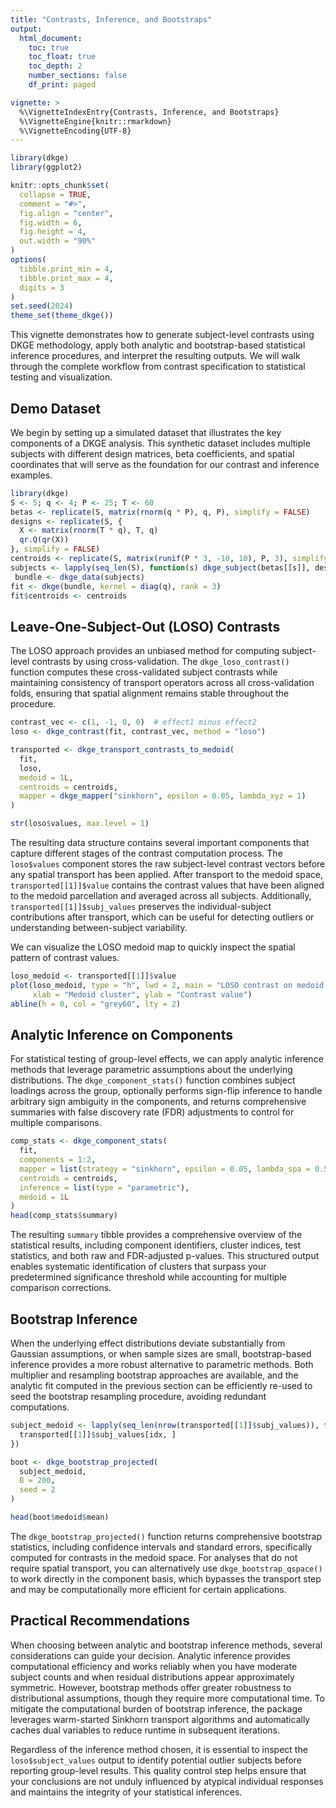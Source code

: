 ```yaml
---
title: "Contrasts, Inference, and Bootstraps"
output:
  html_document:
    toc: true
    toc_float: true
    toc_depth: 2
    number_sections: false
    df_print: paged

vignette: >
  %\VignetteIndexEntry{Contrasts, Inference, and Bootstraps}
  %\VignetteEngine{knitr::rmarkdown}
  %\VignetteEncoding{UTF-8}
---
```


```r
library(dkge)
library(ggplot2)

knitr::opts_chunk$set(
  collapse = TRUE,
  comment = "#>",
  fig.align = "center",
  fig.width = 6,
  fig.height = 4,
  out.width = "90%"
)
options(
  tibble.print_min = 4,
  tibble.print_max = 4,
  digits = 3
)
set.seed(2024)
theme_set(theme_dkge())
```


This vignette demonstrates how to generate subject-level contrasts using DKGE methodology,
apply both analytic and bootstrap-based statistical inference procedures, and interpret
the resulting outputs. We will walk through the complete workflow from contrast specification
to statistical testing and visualization.

## Demo Dataset

We begin by setting up a simulated dataset that illustrates the key components of a DKGE analysis.
This synthetic dataset includes multiple subjects with different design matrices, beta coefficients,
and spatial coordinates that will serve as the foundation for our contrast and inference examples.

```r
library(dkge)
S <- 5; q <- 4; P <- 25; T <- 60
betas <- replicate(S, matrix(rnorm(q * P), q, P), simplify = FALSE)
designs <- replicate(S, {
  X <- matrix(rnorm(T * q), T, q)
  qr.Q(qr(X))
}, simplify = FALSE)
centroids <- replicate(S, matrix(runif(P * 3, -10, 10), P, 3), simplify = FALSE)
subjects <- lapply(seq_len(S), function(s) dkge_subject(betas[[s]], designs[[s]], id = paste0("sub", s)))
 bundle <- dkge_data(subjects)
fit <- dkge(bundle, kernel = diag(q), rank = 3)
fit$centroids <- centroids
```

## Leave-One-Subject-Out (LOSO) Contrasts

The LOSO approach provides an unbiased method for computing subject-level contrasts by using
cross-validation. The `dkge_loso_contrast()` function computes these cross-validated subject
contrasts while maintaining consistency of transport operators across all cross-validation folds,
ensuring that spatial alignment remains stable throughout the procedure.

```r
contrast_vec <- c(1, -1, 0, 0)  # effect1 minus effect2
loso <- dkge_contrast(fit, contrast_vec, method = "loso")

transported <- dkge_transport_contrasts_to_medoid(
  fit,
  loso,
  medoid = 1L,
  centroids = centroids,
  mapper = dkge_mapper("sinkhorn", epsilon = 0.05, lambda_xyz = 1)
)

str(loso$values, max.level = 1)
```

The resulting data structure contains several important components that capture different
stages of the contrast computation process. The `loso$values` component stores the raw
subject-level contrast vectors before any spatial transport has been applied. After transport
to the medoid space, `transported[[1]]$value` contains the contrast values that have been
aligned to the medoid parcellation and averaged across all subjects. Additionally,
`transported[[1]]$subj_values` preserves the individual-subject contributions after transport,
which can be useful for detecting outliers or understanding between-subject variability.

We can visualize the LOSO medoid map to quickly inspect the spatial pattern of contrast values.

```r
loso_medoid <- transported[[1]]$value
plot(loso_medoid, type = "h", lwd = 2, main = "LOSO contrast on medoid clusters",
     xlab = "Medoid cluster", ylab = "Contrast value")
abline(h = 0, col = "grey60", lty = 2)
```

## Analytic Inference on Components

For statistical testing of group-level effects, we can apply analytic inference methods that
leverage parametric assumptions about the underlying distributions. The `dkge_component_stats()`
function combines subject loadings across the group, optionally performs sign-flip inference
to handle arbitrary sign ambiguity in the components, and returns comprehensive summaries
with false discovery rate (FDR) adjustments to control for multiple comparisons.

```r
comp_stats <- dkge_component_stats(
  fit,
  components = 1:2,
  mapper = list(strategy = "sinkhorn", epsilon = 0.05, lambda_spa = 0.5),
  centroids = centroids,
  inference = list(type = "parametric"),
  medoid = 1L
)
head(comp_stats$summary)
```

The resulting `summary` tibble provides a comprehensive overview of the statistical results,
including component identifiers, cluster indices, test statistics, and both raw and FDR-adjusted
p-values. This structured output enables systematic identification of clusters that surpass
your predetermined significance threshold while accounting for multiple comparison corrections.

## Bootstrap Inference

When the underlying effect distributions deviate substantially from Gaussian assumptions,
or when sample sizes are small, bootstrap-based inference provides a more robust alternative
to parametric methods. Both multiplier and resampling bootstrap approaches are available,
and the analytic fit computed in the previous section can be efficiently re-used to seed
the bootstrap resampling procedure, avoiding redundant computations.

```r
subject_medoid <- lapply(seq_len(nrow(transported[[1]]$subj_values)), function(idx) {
  transported[[1]]$subj_values[idx, ]
})

boot <- dkge_bootstrap_projected(
  subject_medoid,
  B = 200,
  seed = 2
)

head(boot$medoid$mean)
```

The `dkge_bootstrap_projected()` function returns comprehensive bootstrap statistics,
including confidence intervals and standard errors, specifically computed for contrasts
in the medoid space. For analyses that do not require spatial transport, you can alternatively
use `dkge_bootstrap_qspace()` to work directly in the component basis, which bypasses
the transport step and may be computationally more efficient for certain applications.

## Practical Recommendations

When choosing between analytic and bootstrap inference methods, several considerations
can guide your decision. Analytic inference provides computational efficiency and works
reliably when you have moderate subject counts and when residual distributions appear
approximately symmetric. However, bootstrap methods offer greater robustness to
distributional assumptions, though they require more computational time. To mitigate
the computational burden of bootstrap inference, the package leverages warm-started
Sinkhorn transport algorithms and automatically caches dual variables to reduce runtime
in subsequent iterations.

Regardless of the inference method chosen, it is essential to inspect the `loso$subject_values`
output to identify potential outlier subjects before reporting group-level results. This
quality control step helps ensure that your conclusions are not unduly influenced by
atypical individual responses and maintains the integrity of your statistical inferences.
